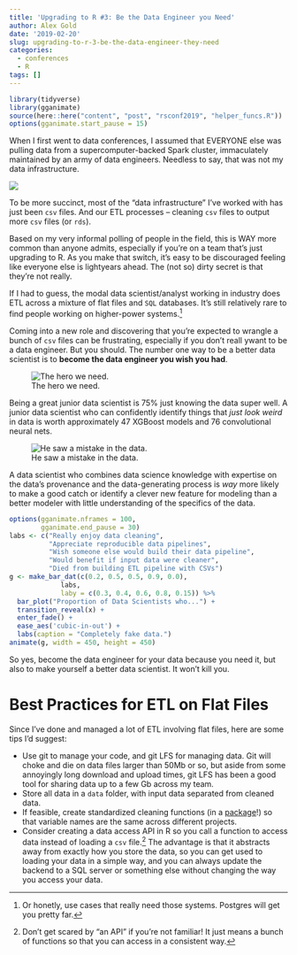 ```yaml
---
title: 'Upgrading to R #3: Be the Data Engineer you Need'
author: Alex Gold
date: '2019-02-20'
slug: upgrading-to-r-3-be-the-data-engineer-they-need
categories: 
  - conferences
  - R
tags: []
---
```


```r
library(tidyverse)
library(gganimate)
source(here::here("content", "post", "rsconf2019", "helper_funcs.R"))
options(gganimate.start_pause = 15)
```

When I first went to data conferences, I assumed that EVERYONE else was pulling data from a supercomputer-backed Spark cluster, immaculately maintained by an army of data engineers. Needless to say, that was not my data infrastructure.

![](/post/2019-02-20-you-are-the-data-engineer-they-need_files/understatemetn.gif)

To be more succinct, most of the "data infrastructure" I've worked with has just been `csv` files. And our ETL processes -- cleaning `csv` files to output more `csv` files (or `rds`).

Based on my very informal polling of people in the field, this is WAY more common than anyone admits, especially if you're on a team that's just upgrading to R. As you make that switch, it's easy to be discouraged feeling like everyone else is lightyears ahead. The (not so) dirty secret is that they're not really. 

If I had to guess, the modal data scientist/analyst working in industry does ETL across a mixture of flat files and `SQL` databases. It's still relatively rare to find people working on higher-power systems.[^1]

Coming into a new role and discovering that you're expected to wrangle a bunch of `csv` files can be frustrating, especially if you don't reall ywant to be a data engineer. But you should. The number one way to be a better data scientist is to **become the data engineer you wish you had**.

![The hero we need.](/post/2019-02-20-you-are-the-data-engineer-they-need_files/batman.gif)

Being a great junior data scientist is 75% just knowing the data super well. A junior data scientist who can confidently identify things that *just look weird* in data is worth approximately 47 XGBoost models and 76 convolutional neural nets. 

![He saw a mistake in the data.](/post/2019-02-20-you-are-the-data-engineer-they-need_files/wrong.gif)

A data scientist who combines data science knowledge with expertise on the data's provenance and the data-generating process is *way* more likely to make a good catch or identify a clever new feature for modeling than a better modeler with little understanding of the specifics of the data.

```r
options(gganimate.nframes = 100,
        gganimate.end_pause = 30)
labs <- c("Really enjoy data cleaning",
          "Appreciate reproducible data pipelines",
          "Wish someone else would build their data pipeline",
          "Would benefit if input data were cleaner",
          "Died from building ETL pipeline with CSVs")
g <- make_bar_dat(c(0.2, 0.5, 0.5, 0.9, 0.0),
             labs,
             laby = c(0.3, 0.4, 0.6, 0.8, 0.15)) %>%
  bar_plot("Proportion of Data Scientists who...") +
  transition_reveal(x) +
  enter_fade() +
  ease_aes('cubic-in-out') +
  labs(caption = "Completely fake data.")
animate(g, width = 450, height = 450)
```

So yes, become the data engineer for your data because you need it, but also to make yourself a better data scientist. It won't kill you.

# Best Practices for ETL on Flat Files
Since I've done and managed a lot of ETL involving flat files, here are some tips I'd suggest:

- Use git to manage your code, and git LFS for managing data. Git will choke and die on data files larger than 50Mb or so, but aside from some annoyingly long download and upload times, git LFS has been a good tool for sharing data up to a few Gb across my team.
- Store all data in a `data` folder, with input data separated from cleaned data.
- If feasible, create standardized cleaning functions (in a [package](/2019/02/27/upgrading-to-r-4-write-a-package/)!) so that variable names are the same across different projects.
- Consider creating a data access API in R so you call a function to access data instead of loading a `csv` file.[^2] The advantage is that it abstracts away from exactly how you store the data, so you can get used to loading your data in a simple way, and you can always update the backend to a SQL server or something else without changing the way you access your data.


[^1]: Or honetly, use cases that really need those systems. Postgres will get you pretty far.
[^2]: Don't get scared by "an API" if you're not familiar! It just means a bunch of functions so that you can access in a consistent way.
